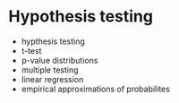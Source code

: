 # Hypothesis testing {#sec:testing}

- hypthesis testing
- t-test
- p-value distributions
- multiple testing
- linear regression
- empirical approximations of probabilites
